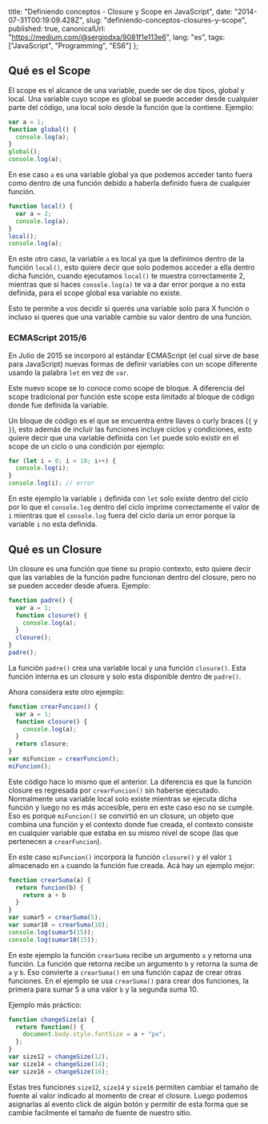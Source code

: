 
  title: "Definiendo conceptos - Closure y Scope en JavaScript",
  date: "2014-07-31T00:19:09.428Z",
  slug: "definiendo-conceptos-closures-y-scope",
  published: true,
  canonicalUrl: "https://medium.com/@sergiodxa/9081f1e113e6",
  lang: "es",
  tags: ["JavaScript", "Programming", "ES6"]
};


## Qué es el Scope

El scope es el alcance de una variable, puede ser de dos tipos, global y local. Una variable cuyo scope es global se puede acceder desde cualquier parte del código, una local solo desde la función que la contiene. Ejemplo:

```js
var a = 1;
function global() {
  console.log(a);
}
global();
console.log(a);
```

En ese caso `a` es una variable global ya que podemos acceder tanto fuera como dentro de una función debido a haberla definido fuera de cualquier función.

```js
function local() {
  var a = 2;
  console.log(a);
}
local();
console.log(a);
```

En este otro caso, la variable `a` es local ya que la definimos dentro de la función `local()`, esto quiere decir que solo podemos acceder a ella dentro dicha función, cuando ejecutamos `local()` te muestra correctamente 2, mientras que si haces `console.log(a)` te va a dar error porque a no esta definida, para el scope global esa variable no existe.

Esto te permite a vos decidir si querés una variable solo para X función o incluso si queres que una variable cambie su valor dentro de una función.

### ECMAScript 2015/6

En Julio de 2015 se incorporó al estándar ECMAScript (el cual sirve de base para JavaScript) nuevas formas de definir variables con un scope diferente usando la palabra `let` en vez de `var`.

Este nuevo scope se lo conoce como scope de bloque. A diferencia del scope tradicional por función este scope esta limitado al bloque de código donde fue definida la variable.

Un bloque de código es el que se encuentra entre llaves o curly braces (`{` y `}`), esto además de incluír las funciones incluye ciclos y condiciones, esto quiere decir que una variable definida con `let` puede solo existir en el scope de un ciclo o una condición por ejemplo:

```js
for (let i = 0; i < 10; i++) {
  console.log(i);
}
console.log(i); // error
```

En este ejemplo la variable `i` definida con `let` solo exíste dentro del cíclo por lo que el `console.log` dentro del ciclo imprime correctamente el valor de `i` mientras que el `console.log` fuera del ciclo daría un error porque la variable `i` no esta definida.

## Qué es un Closure

Un closure es una función que tiene su propio contexto, esto quiere decir que las variables de la función padre funcionan dentro del closure, pero no se pueden acceder desde afuera. Ejemplo:

```js
function padre() {
  var a = 1;
  function closure() {
    console.log(a);
  }
  closure();
}
padre();
```

La función `padre()` crea una variable local y una función `closure()`. Esta función interna es un closure y solo esta disponible dentro de `padre()`.

Ahora considera este otro ejemplo:

```js
function crearFuncion() {
  var a = 1;
  function closure() {
    console.log(a);
  }
  return closure;
}
var miFuncion = crearFuncion();
miFuncion();
```

Este código hace lo mismo que el anterior. La diferencia es que la función closure es regresada por `crearFuncion()` sin haberse ejecutado. Normalmente una variable local solo existe mientras se ejecuta dicha función y luego no es más accesible, pero en este caso eso no se cumple. Eso es porque `miFuncion()` se convirtió en un closure, un objeto que combina una función y el contexto donde fue creada, el contexto consiste en cualquier variable que estaba en su mismo nivel de scope (las que pertenecen a `crearFuncion`).

En este caso `miFuncion()` incorpora la función `closure()` y el valor `1` almacenado en `a` cuando la función fue creada. Acá hay un ejemplo mejor:

```js
function crearSuma(a) {
  return funcion(b) {
    return a + b
  }
}
var sumar5 = crearSuma(5);
var sumar10 = crearSuma(10);
console.log(sumar5(15));
console.log(sumar10(15));
```

En este ejemplo la función `crearSuma` recibe un argumento `a` y retorna una función. La función que retorna recibe un argumento `b` y retorna la suma de `a` y `b`. Eso convierte a `crearSuma()` en una función capaz de crear otras funciones. En el ejemplo se usa `crearSuma()` para crear dos funciones, la primera para sumar 5 a una valor `b` y la segunda suma 10.

Ejemplo más práctico:

```js
function changeSize(a) {
  return function() {
    document.body.style.fontSize = a + "px";
  };
}
var size12 = changeSize(12);
var size14 = changeSize(14);
var size16 = changeSize(16);
```

Estas tres funciones `size12`, `size14` y `size16` permiten cambiar el tamaño de fuente al valor indicado al momento de crear el closure. Luego podemos asignarlas al evento click de algún botón y permitir de esta forma que se cambie facilmente el tamaño de fuente de nuestro sitio.
